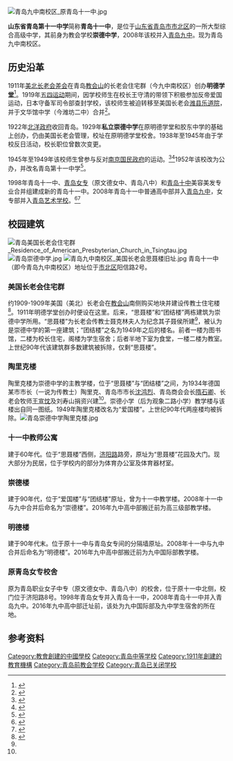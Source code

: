{{For|其他曾用名为“崇德中学”的学校|崇德中学}}
[[File:青岛九中南校区_原青岛十一中.jpg|thumb]]
{{coord|36|04|28.7|N|120|19|23|E|type:landmark|display=title}}

'''山东省青岛第十一中学'''简称'''青岛十一中'''，是位于[[山东省|山东省]][[青岛市|青岛市]][[市北区|市北区]]的一所大型综合高级中学，其前身为教会学校'''崇德中学'''，2008年该校并入[[山东省青岛第九中学|青岛九中]]。现为青岛九中南校区。

==历史沿革==
1911年[[美北长老会差会|美北长老会差会]]在青岛[[教会山|教会山]]的长老会住宅群（今九中南校区）创办'''明德学堂'''<ref>{{cite web |url=http://www.weibo.com/1401647125/BAfvCmwKS?type=comment#_rnd1486585533221/|title=青岛市私立崇德中学附设商科教职员一览表}}</ref>。1919年[[五四运动|五四运动]]期间，因学校师生在校长王守清的带领下积极参加反帝爱国运动，日本守备军司令部查封学校，该校师生被迫转移至美国长老会[[潍县乐道院|潍县乐道院]]，并于文华馆中学（今潍坊二中）合并<ref Name=chong>{{cite web|url=http://blog.sina.com.cn/s/blog_7578bbd10102w6kr.html|title=崇德中学的爱国传统|access-date=2017-02-08|archive-url=https://web.archive.org/web/20170314063816/http://blog.sina.com.cn/s/blog_7578bbd10102w6kr.html|archive-date=2017-03-14|dead-url=yes}}</ref>。

1922年[[北洋政府|北洋政府]]收回青岛。1929年'''私立崇德中学'''在原明德学堂和胶东中学的基础上创办，仍由美国长老会管理，校址在原明德学堂校舍。1938年至1945年由于学校反日活动，校长职位曾数次变更。

1945年至1949年该校师生曾参与反对[[南京国民政府|南京国民政府]]的运动。<ref>{{Cite book|title=青岛党史资料 第4辑 青岛师生反美蒋斗争专辑|last=中共青岛市委党史资料征委会办公室|first=|work=崇德中学限期复课布告|publisher=|year=|isbn=|location=|pages=233}}</ref><ref>{{Cite news|url=http://epaper.qingdaonews.com/html/qdwb/20110621/qdwb270855.html|title=崇德中学师生秘组抗日先锋队青岛沦陷复建市区首个党组织|author=|date=2011-06-21|work=青岛晚报|accessdate=2017-05-10}}</ref>1952年该校改为公办，并改名青岛第十一中学<ref Name=liu>{{cite web |url=http://blog.sina.com.cn/s/blog_7578bbd10101qhb8.html|title=六十年后踏上母校讲台}}</ref>。

1998年青岛十一中、[[青岛女子职业中等专业学校|青岛女专]]（原文德女中、青岛八中）和[[青岛十中|青岛十中]]美容美发专业合并组建成新的青岛十一中。2008年青岛十一中普通高中部并入[[青岛九中|青岛九中]]，女专部并入[[青岛艺术学校|青岛艺术学校]]。<ref>{{Cite news|url=http://www.dailyqd.com/2014-05/06/content_57400.htm|title=11中前身为百年老校 五四运动引领青岛唯一一次游行|author=|date=2014-05-06|work=青岛日报|accessdate=2017-05-10}}</ref><ref>{{Cite news|url=http://zaobao.qingdaonews.com/html/2007-06/01/content_1555.htm|title=崇德中学（上）|author=|date=2007-06-01|work=青岛早报|accessdate=2017-05-10}}{{Dead link|date=2018年9月 |bot=InternetArchiveBot |fix-attempted=yes }}</ref>

==校园建筑==
[[File:青岛美国长老会住宅群_Residence_of_American_Presbyterian_Church_in_Tsingtau.jpg|thumb]]
[[File:青岛崇德中学.jpg|thumb]]
[[File:青岛九中南校区_美国长老会思聂楼旧址.jpg|thumb]]
青岛十一中（即今青岛九中南校区）地址位于[[市北区|市北区]]阳信路2号。

===美国长老会住宅群===
约1909-1909年美国（美北）长老会在[[教会山|教会山]]南侧购买地块并建设传教士住宅楼<ref>{{cite web |url=http://www.tsingtau.org/missionaries-of-the-american-presbyterian-mission-in-tsingtao-qingdao-1898-1918/|title=Missionaries of the American Presbyterian Mission in Tsingtao (Qingdao) 1898 – 1918}}</ref>。1911年明德学堂创办时便设在这里。后来，“思聂楼”和“团结楼”两栋建筑为崇德中学所用。“思聂楼”为长老会传教士聂克林夫人为纪念其子聂侯所建<ref Name=liu/>，被认为是崇德中学的第一座建筑；“团结楼”之名为1949年之后的楼名。前者一楼为图书馆，二楼为校长住宅，阁楼为学生宿舍；后者半地下室为食堂，一楼二楼为教室。上世纪90年代该建筑群多数建筑被拆除，仅剩“思聂楼”。

===陶里克楼===
陶里克楼为崇德中学的主教学楼，位于“思聂楼”与“团结楼”之间，为1934年德国某市市长（一说为传教士）陶里克、青岛市市长[[沈鸿烈|沈鸿烈]]、青岛商会会长[[隋石卿|隋石卿]]、长老会牧师[[王宣忱|王宣忱]]及刘寿山捐资兴建<ref Name=chong/>。崇德小学（后为观象二路小学）教学楼与该楼出自同一图纸。1949年陶里克楼改名为“爱国楼”。上世纪90年代两座楼均被拆除。[[File:青岛崇德中学陶里克楼.jpg|thumb]]

===十一中教师公寓===
建于60年代。位于“思聂楼”西侧，[[济阳路|济阳路]]路旁，原址为“思聂楼”花园及大门。现大部分为民居，位于学校内的部分为体育办公室及体育器材室。

===崇德楼===
建于90年代，位于“爱国楼”与“团结楼”原址，曾为十一中教学楼。2008年十一中与九中合并后命名为“崇德楼”。2016年九中高中部搬迁前为高三级部教学楼。

===明德楼===
建于90年代末。位于原十一中与青岛女专间的分隔墙原址。2008年十一中与九中合并后命名为“明德楼”。2016年九中高中部搬迁前为九中国际部教学楼。

===原青岛女专校舍===
{{Main|青岛女子职业中等专业学校}}
原为青岛职业女子中专（原文德女中、青岛八中）的校舍，位于原十一中北侧，校门位于济阳路8号。1998年青岛女专并入青岛十一中，2008年青岛十一中并入青岛九中。2016年九中高中部迁址前，该处为九中国际部及九中学生宿舍的所在地。

==参考资料==
{{reflist}}

{{青岛市德国建筑}}
{{青岛市民国建筑}}
[[Category:教會創建的中國學校|Category:教會創建的中國學校]]
[[Category:青岛中等学校|Category:青岛中等学校]]
[[Category:1911年創建的教育機構|Category:1911年創建的教育機構]]
[[Category:青岛前教会学校|Category:青岛前教会学校]]
[[Category:青岛已关闭学校|Category:青岛已关闭学校]]